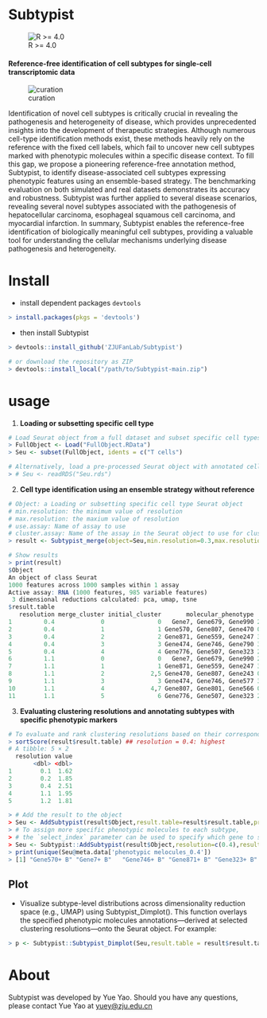 
# Subtypist


![R >= 4.0](https://img.shields.io/badge/R-%3E=4.0-blue)

#### **Reference-free identification of cell subtypes for single-cell transcriptomic data**

![curation](https://github.com/ZJUFanLab/Subtypist/blob/master/img/curation.png)

Identification of novel cell subtypes is critically crucial in revealing the pathogenesis and heterogeneity of disease, which provides unprecedented insights into the development of therapeutic strategies. Although numerous cell-type identification methods exist, these methods heavily rely on the reference with the fixed cell labels, which fail to uncover new cell subtypes marked with phenotypic molecules within a specific disease context. To fill this gap, we propose a pioneering reference-free annotation method, Subtypist, to identify disease-associated cell subtypes expressing phenotypic features using an ensemble-based strategy. The benchmarking evaluation on both simulated and real datasets demonstrates its accuracy and robustness. Subtypist was further applied to several disease scenarios, revealing several novel subtypes associated with the pathogenesis of hepatocellular carcinoma, esophageal squamous cell carcinoma, and myocardial infarction. In summary, Subtypist enables the reference-free identification of biologically meaningful cell subtypes, providing a valuable tool for understanding the cellular mechanisms underlying disease pathogenesis and heterogeneity.

# Install

- install dependent packages `devtools` 

```R
> install.packages(pkgs = 'devtools')
```

- then install Subtypist

```R
> devtools::install_github('ZJUFanLab/Subtypist')

# or download the repository as ZIP
> devtools::install_local("/path/to/Subtypist-main.zip")
```

# **usage**

1. **Loading or subsetting specific cell type**

``` R
# Load Seurat object from a full dataset and subset specific cell types
> FullObject <- Load("FullObject.RData")
> Seu <- subset(FullObject, idents = c("T cells")

# Alternatively, load a pre-processed Seurat object with annotated cell types, derived by subsetting the full dataset
> # Seu <- readRDS("Seu.rds")
```

2. **Cell type identification using an ensemble strategy without reference**

```R
# Object: a Loading or subsetting specific cell type Seurat object
# min.resolution: the minimum value of resolution
# max.resolution: the maxium value of resolution
# use.assay: Name of assay to use
# cluster.assay: Name of the assay in the Seurat object to use for clustering
> result <- Subtypist_merge(object=Seu,min.resolution=0.3,max.resolution=1.5,by=0.1,use.assay="RNA",cluster_assay = "RNA")

# Show results
> print(result)
$Object
An object of class Seurat 
1000 features across 1000 samples within 1 assay 
Active assay: RNA (1000 features, 985 variable features)
 3 dimensional reductions calculated: pca, umap, tsne
$result.table
   resolution merge_cluster initial_cluster       molecular_phenotype     Score
1         0.4             0               0   Gene7, Gene679, Gene990 2.0322883
2         0.4             1               1 Gene570, Gene807, Gene470 0.6984284
3         0.4             2               2 Gene871, Gene559, Gene247 3.3095874
4         0.4             3               3 Gene474, Gene746, Gene790 3.5678922
5         0.4             4               4 Gene776, Gene507, Gene323 2.9614237
6         1.1             0               0   Gene7, Gene679, Gene990 2.0341814
7         1.1             1               1 Gene871, Gene559, Gene247 3.3095874
8         1.1             2             2,5 Gene470, Gene807, Gene243 0.0000000
9         1.1             3               3 Gene474, Gene746, Gene577 3.4186799
10        1.1             4             4,7 Gene807, Gene801, Gene566 0.0000000
11        1.1             5               6 Gene776, Gene507, Gene323 2.9614237

```

3. **Evaluating clustering resolutions and annotating subtypes with specific phenotypic markers**

```R
# To evaluate and rank clustering resolutions based on their corresponding subtype identification results.
> sortScore(result$result.table) ## resolution = 0.4: highest 
# A tibble: 5 × 2
  resolution value
       <dbl> <dbl>
1        0.1  1.62
2        0.2  1.85
3        0.4  2.51
4        1.1  1.95
5        1.2  1.81

> # Add the result to the object 
> Seu <- AddSubtypist(result$Object,result.table=result$result.table,prefix='Subtypist')
> # To assign more specific phenotypic molecules to each subtype, 
> # the `select_index` parameter can be used to specify which gene to select 
> Seu <- Subtypist::AddSubtypist(result$Object,resolution=c(0.4),result.table=result$result.table,prefix = 'Subtypist',meta.prefix = 'phenotypic melocules_',value.suffix='+ B',select_index=c('0'=1,'1'=1,'2'=1,'3'=2,'4'=3))
> print(unique(Seu@meta.data['phenotypic melocules_0.4'])
> [1] "Gene570+ B" "Gene7+ B"   "Gene746+ B" "Gene871+ B" "Gene323+ B"

```

## Plot

- Visualize subtype-level distributions across dimensionality reduction space (e.g., UMAP) using Subtypist_Dimplot(). This function overlays the specified phenotypic molecules annotations—derived at selected clustering resolutions—onto the Seurat object. For example:

```R
> p <- Subtypist::Subtypist_Dimplot(Seu,result.table = result$result.table,resolution = c(0.4,1.1), show = "molecular_phenotype_",prefix = 'Subtypist')
```

# About

Subtypist was developed by Yue Yao. Should you have any questions, please contact Yue Yao at [yuey@zju.edu.cn](mailto:yueyo@zju.edu.cn)

